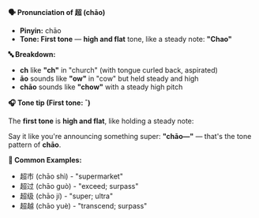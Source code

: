 **🗣️ Pronunciation of 超 (chāo)**

- **Pinyin:** chāo
- **Tone: First tone** — **high and flat** tone, like a steady note: **"Chao"**

**🔤 Breakdown:**

- **ch** like **"ch"** in "church" (with tongue curled back, aspirated)
- **āo** sounds like **"ow"** in "cow" but held steady and high
- **chāo** sounds like **"chow"** with a steady high pitch

**🎧 Tone tip (First tone: ˉ)**

The **first tone** is **high and flat**, like holding a steady note:

Say it like you're announcing something super: **"chāo—"** — that's the tone pattern of **chāo**.

**📝 Common Examples:**

- 超市 (chāo shì) - "supermarket"
- 超过 (chāo guò) - "exceed; surpass"
- 超级 (chāo jí) - "super; ultra"
- 超越 (chāo yuè) - "transcend; surpass"
